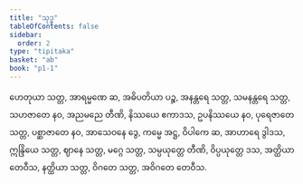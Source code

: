 ```yaml
---
title: "သုဒ္ဓ"
tableOfContents: false
sidebar:
  order: 2
type: "tipitaka"
basket: "ab"
book: "p1-1"
---
```



<DynamicBreadcrumb />

<Division number="88" book="p1-1" e="ch" v="36" p="436">

<Paragraph number="2766" book="p1-1">
ဟေတုယာ သတ္တ, အာရမ္မဏေ ဆ, အဓိပတိယာ ပဉ္စ, အနန္တရေ သတ္တ, သမနန္တရေ သတ္တ, သဟဇာတေ နဝ, အညမညေ တီဏိ, နိဿယေ ဧကာဒသ, ဥပနိဿယေ နဝ, ပုရေဇာတေ သတ္တ, ပစ္ဆာဇာတေ နဝ, အာသေဝနေ ဒွေ, ကမ္မေ အဋ္ဌ, ဝိပါကေ ဆ, အာဟာရေ ဒွါဒသ, ဣန္ဒြိယေ သတ္တ, ဈာနေ သတ္တ, မဂ္ဂေ သတ္တ, သမ္ပယုတ္တေ တီဏိ, ဝိပ္ပယုတ္တေ ဒသ, အတ္ထိယာ တေဝီသ, နတ္ထိယာ သတ္တ, ဝိဂတေ သတ္တ, အဝိဂတေ တေဝီသ.
</Paragraph>
</Division>
